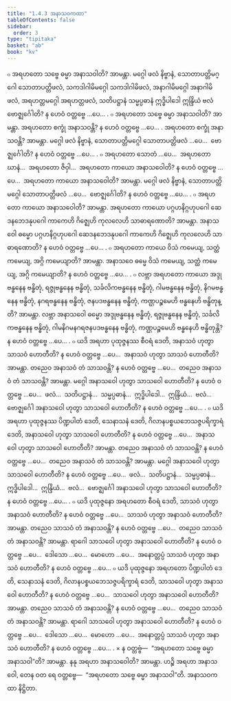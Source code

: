 ```yaml
---
title: "1.4.3 အနာသဝကထာ"
tableOfContents: false
sidebar:
  order: 3
type: "tipitaka"
basket: "ab"
book: "kv"
---
```



<DynamicBreadcrumb />

<Division number="391" book="kv" e="ch" v="32" p="205">

<Paragraph number="1315" book="kv">
๐ အရဟတော သဗ္ဗေ ဓမ္မာ အနာသဝါတိ? အာမန္တာ. မဂ္ဂေါ ဖလံ နိဗ္ဗာနံ, သောတာပတ္တိမဂ္ဂေါ သောတာပတ္တိဖလံ, သကဒါဂါမိမဂ္ဂေါ သကဒါဂါမိဖလံ, အနာဂါမိမဂ္ဂေါ အနာဂါမိဖလံ, အရဟတ္တမဂ္ဂေါ အရဟတ္တဖလံ, သတိပဋ္ဌာနံ သမ္မပ္ပဓာနံ ဣဒ္ဓိပါဒေါ ဣန္ဒြိယံ ဗလံ ဗောဇ္ဈင်္ဂေါတိ? န ဟေဝံ ဝတ္တဗ္ဗေ …ပေ… .
</Paragraph>

<Paragraph number="1316" book="kv">
๐ အရဟတော သဗ္ဗေ ဓမ္မာ အနာသဝါတိ? အာမန္တာ. အရဟတော စက္ခုံ အနာသဝန္တိ? န ဟေဝံ ဝတ္တဗ္ဗေ …ပေ… . အရဟတော စက္ခုံ အနာသဝန္တိ? အာမန္တာ. မဂ္ဂေါ ဖလံ နိဗ္ဗာနံ, သောတာပတ္တိမဂ္ဂေါ သောတာပတ္တိဖလံ …ပေ…  ဗောဇ္ဈင်္ဂေါတိ? န ဟေဝံ ဝတ္တဗ္ဗေ …ပေ… .
</Paragraph>

<Paragraph number="1317" book="kv">
๐ အရဟတော သောတံ …ပေ…  အရဟတော ဃာနံ…  အရဟတော ဇိဝှါ…  အရဟတော ကာယော အနာသဝေါတိ? န ဟေဝံ ဝတ္တဗ္ဗေ …ပေ…  အရဟတော ကာယော အနာသဝေါတိ? အာမန္တာ. မဂ္ဂေါ ဖလံ နိဗ္ဗာနံ, သောတာပတ္တိမဂ္ဂေါ သောတာပတ္တိဖလံ …ပေ…  ဗောဇ္ဈင်္ဂေါတိ? န ဟေဝံ ဝတ္တဗ္ဗေ …ပေ… .
</Paragraph>

<Paragraph number="1318" book="kv">
๐ အရဟတော ကာယော အနာသဝေါတိ? အာမန္တာ. အရဟတော ကာယော ပဂ္ဂဟနိဂ္ဂဟုပဂေါ ဆေဒနဘေဒနုပဂေါ ကာကေဟိ ဂိဇ္ဈေဟိ ကုလလေဟိ သာဓာရဏောတိ? အာမန္တာ. အနာသဝေါ ဓမ္မော ပဂ္ဂဟနိဂ္ဂဟုပဂေါ ဆေဒနဘေဒနုပဂေါ ကာကေဟိ ဂိဇ္ဈေဟိ ကုလလေဟိ သာဓာရဏောတိ? န ဟေဝံ ဝတ္တဗ္ဗေ …ပေ… .
</Paragraph>

<Paragraph number="1319" book="kv">
๐ အရဟတော ကာယေ ဝိသံ ကမေယျ, သတ္ထံ ကမေယျ, အဂ္ဂိ ကမေယျာတိ? အာမန္တာ. အနာသဝေ ဓမ္မေ ဝိသံ ကမေယျ, သတ္ထံ ကမေယျ, အဂ္ဂိ ကမေယျာတိ? န ဟေဝံ ဝတ္တဗ္ဗေ …ပေ… .
</Paragraph>

<Paragraph number="1320" book="kv">
๐ လဗ္ဘာ အရဟတော ကာယော အဒ္ဒုဗန္ဓနေန ဗန္ဓိတုံ, ရဇ္ဇုဗန္ဓနေန ဗန္ဓိတုံ, သင်္ခလိကဗန္ဓနေန ဗန္ဓိတုံ, ဂါမဗန္ဓနေန ဗန္ဓိတုံ, နိဂမဗန္ဓနေန ဗန္ဓိတုံ, နဂရဗန္ဓနေန ဗန္ဓိတုံ, ဇနပဒဗန္ဓနေန ဗန္ဓိတုံ, ကဏ္ဌပဉ္စမေဟိ ဗန္ဓနေဟိ ဗန္ဓိတုန္တိ? အာမန္တာ. လဗ္ဘာ အနာသဝေါ ဓမ္မော အဒ္ဒုဗန္ဓနေန ဗန္ဓိတုံ, ရဇ္ဇုဗန္ဓနေန ဗန္ဓိတုံ, သင်္ခလိကဗန္ဓနေန ဗန္ဓိတုံ, ဂါမနိဂမနဂရဇနပဒဗန္ဓနေန ဗန္ဓိတုံ, ကဏ္ဌပဉ္စမေဟိ ဗန္ဓနေဟိ ဗန္ဓိတုန္တိ? န ဟေဝံ ဝတ္တဗ္ဗေ …ပေ… .
</Paragraph>

</Division>
<Division number="392" book="kv" e="ch" v="32" p="206">

<Paragraph number="1321" book="kv">
๐ ယဒိ အရဟာ ပုထုဇ္ဇနဿ စီဝရံ ဒေတိ, အနာသဝံ ဟုတွာ သာသဝံ ဟောတီတိ? န ဟေဝံ ဝတ္တဗ္ဗေ …ပေ…  အနာသဝံ ဟုတွာ သာသဝံ ဟောတီတိ? အာမန္တာ. တညေဝ အနာသဝံ တံ သာသဝန္တိ? န ဟေဝံ ဝတ္တဗ္ဗေ …ပေ…  တညေဝ အနာသဝံ တံ သာသဝန္တိ? အာမန္တာ. မဂ္ဂေါ အနာသဝေါ ဟုတွာ သာသဝေါ ဟောတီတိ? န ဟေဝံ ဝတ္တဗ္ဗေ …ပေ…  ဖလံ…  သတိပဋ္ဌာနံ…  သမ္မပ္ပဓာနံ…  ဣဒ္ဓိပါဒေါ…  ဣန္ဒြိယံ…  ဗလံ…  ဗောဇ္ဈင်္ဂေါ အနာသဝေါ ဟုတွာ သာသဝေါ ဟောတီတိ? န ဟေဝံ ဝတ္တဗ္ဗေ …ပေ… .
</Paragraph>

<Paragraph number="1322" book="kv">
๐ ယဒိ အရဟာ ပုထုဇ္ဇနဿ ပိဏ္ဍပါတံ ဒေတိ, သေနာသနံ ဒေတိ, ဂိလာနပစ္စယဘေသဇ္ဇပရိက္ခာရံ ဒေတိ, အနာသဝေါ ဟုတွာ သာသဝေါ ဟောတီတိ? န ဟေဝံ ဝတ္တဗ္ဗေ …ပေ…  အနာသဝေါ ဟုတွာ သာသဝေါ ဟောတီတိ? အာမန္တာ. တညေဝ အနာသဝံ တံ သာသဝန္တိ? န ဟေဝံ ဝတ္တဗ္ဗေ …ပေ…  တညေဝ အနာသဝံ တံ သာသဝန္တိ? အာမန္တာ. မဂ္ဂေါ အနာသဝေါ ဟုတွာ သာသဝေါ ဟောတီတိ? န ဟေဝံ ဝတ္တဗ္ဗေ …ပေ…  ဖလံ…  သတိပဋ္ဌာနံ…  သမ္မပ္ပဓာနံ…  ဣဒ္ဓိပါဒေါ…  ဣန္ဒြိယံ…  ဗလံ…  ဗောဇ္ဈင်္ဂေါ အနာသဝေါ ဟုတွာ သာသဝေါ ဟောတီတိ? န ဟေဝံ ဝတ္တဗ္ဗေ …ပေ… .
</Paragraph>

<Paragraph number="1323" book="kv">
๐ ယဒိ ပုထုဇ္ဇနော အရဟတော စီဝရံ ဒေတိ, သာသဝံ ဟုတွာ အနာသဝံ ဟောတီတိ? န ဟေဝံ ဝတ္တဗ္ဗေ …ပေ…  သာသဝံ ဟုတွာ အနာသဝံ ဟောတီတိ? အာမန္တာ. တညေဝ သာသဝံ တံ အနာသဝန္တိ? န ဟေဝံ ဝတ္တဗ္ဗေ …ပေ…  တညေဝ သာသဝံ တံ အနာသဝန္တိ? အာမန္တာ. ရာဂေါ သာသဝေါ ဟုတွာ အနာသဝေါ ဟောတီတိ? န ဟေဝံ ဝတ္တဗ္ဗေ …ပေ…  ဒေါသော …ပေ…  မောဟော …ပေ…  အနောတ္တပ္ပံ သာသဝံ ဟုတွာ အနာသဝံ ဟောတီတိ? န ဟေဝံ ဝတ္တဗ္ဗေ …ပေ…
</Paragraph>

<Paragraph number="1324" book="kv">
๐ ယဒိ ပုထုဇ္ဇနော အရဟတော ပိဏ္ဍပါတံ ဒေတိ, သေနာသနံ ဒေတိ, ဂိလာနပစ္စယဘေသဇ္ဇပရိက္ခာရံ ဒေတိ, သာသဝေါ ဟုတွာ အနာသဝေါ ဟောတီတိ? န ဟေဝံ ဝတ္တဗ္ဗေ …ပေ…  သာသဝေါ ဟုတွာ အနာသဝေါ ဟောတီတိ? အာမန္တာ. တညေဝ သာသဝံ တံ အနာသဝန္တိ? န ဟေဝံ ဝတ္တဗ္ဗေ …ပေ…  တညေဝ သာသဝံ တံ အနာသဝန္တိ? အာမန္တာ. ရာဂေါ သာသဝေါ ဟုတွာ အနာသဝေါ ဟောတီတိ? န ဟေဝံ ဝတ္တဗ္ဗေ …ပေ…  ဒေါသော …ပေ…  မောဟော …ပေ…  အနောတ္တပ္ပံ သာသဝံ ဟုတွာ အနာသဝံ ဟောတီတိ? န ဟေဝံ ဝတ္တဗ္ဗေ …ပေ… .
</Paragraph>

<Paragraph number="1325" book="kv">
× န ဝတ္တဗ္ဗံ—  “အရဟတော သဗ္ဗေ ဓမ္မာ အနာသဝါ”တိ? အာမန္တာ. နနု အရဟာ အနာသဝေါတိ? အာမန္တာ. ဟဉ္စိ အရဟာ အနာသဝေါ, တေန ဝတ ရေ ဝတ္တဗ္ဗေ—  “အရဟတော သဗ္ဗေ ဓမ္မာ အနာသဝါ”တိ.

</Paragraph>
</Division>

<Paragraph number="1326" type="center" book="kv">
အနာသဝကထာ နိဋ္ဌိတာ.
</Paragraph>